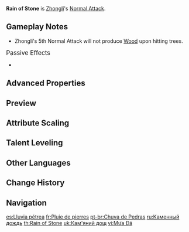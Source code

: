 {{Talent Infobox
|image         = Talent Rain of Stone.png
|character     = Zhongli
|type          = Normal Attack
|info          = '''Normal Attack'''<br />Performs up to 6 consecutive spear strikes.<br /><br />'''Charged Attack'''<br />Consumes a certain amount of Stamina to lunge forward, causing stone spears to fall along his path.<br /><br />'''Plunging Attack'''<br />Plunges from mid-air to strike the ground below, damaging opponents along the path and dealing [[AoE]] DMG upon impact.
|hit1          = 30.8–89.4%
|hit2          = 30.8–89.4%
|hit3          = 38.6–112%
|hit4          = 42.9–125%
|hit5          = 10.8*4–31.2*4%
|hit6          = 54.5–158%
|attr7         = Charged Attack DMG
|charged       = 111–323%
|chargedStamina= 25
|plungeLow     = 128–342%
|plungeHigh    = 160–427%
|scale_att1    = ATK
}}
'''Rain of Stone''' is [[Zhongli]]'s [[Normal Attack]].

==Gameplay Notes==
* Zhongli's 5th Normal Attack will not produce [[Wood]] upon hitting trees.

;<big>Passive Effects</big>
* {{TalentNote|character=Zhongli|talent=Rain of Stone|ascension|2|Dominance of Earth|increases his Normal, Charged, and Plunging Attack DMG by 1.39% of his Max HP.}}

==Advanced Properties==
{{Advanced Properties
|title   = Normal Attack 1-Hit (Target Within 2m)
|gu      = 1U
|icdtag  = Normal Attack
|icdtype = 2.5s/3 Hits
|poise   = 33.76
|impulse = 4

|title2   = Normal Attack 1-Hit (Target Not Within 2m)
|gu2      = 1U
|icdtag2  = Normal Attack
|icdtype2 = 2.5s/3 Hits
|poise2   = 33.76
|impulse2 = 3

|title3   = Normal Attack 2-Hit
|gu3      = 1U
|icdtag3  = Normal Attack
|icdtype3 = 2.5s/3 Hits
|poise3   = 34.32
|impulse3 = 3

|title4   = Normal Attack 3-Hit
|gu4      = 1U
|icdtag4  = Normal Attack
|icdtype4 = 2.5s/3 Hits
|poise4   = 42
|impulse4 = 3

|title5   = Normal Attack 4-Hit
|gu5      = 1U
|icdtag5  = Normal Attack
|icdtype5 = 2.5s/3 Hits
|poise5   = 45.92
|impulse5 = 4

|title6   = Normal Attack 5-Hit A
|gu6      = 1U
|icdtag6  = Normal Attack
|icdtype6 = 2.5s/3 Hits
|poise6   = 11.52
|impulse6 = 2

|title7   = Normal Attack 5-Hit B
|gu7      = 1U
|icdtag7  = Normal Attack
|icdtype7 = 2.5s/3 Hits
|poise7   = 11.52
|impulse7 = 2

|title8   = Normal Attack 5-Hit C
|gu8      = 1U
|icdtag8  = Normal Attack
|icdtype8 = 2.5s/3 Hits
|poise8   = 11.52
|impulse8 = 2

|title9   = Normal Attack 5-Hit D
|gu9      = 1U
|icdtag9  = Normal Attack
|icdtype9 = 2.5s/3 Hits
|poise9   = 11.52
|impulse9 = 2

|title10   = Normal Attack 6-Hit
|gu10      = 1U
|icdtag10  = Normal Attack
|icdtype10 = 2.5s/3 Hits
|poise10   = 61.52
|impulse10 = 6

|title11   = Charged Attack
|gu11      = 1U
|icdtag11  = Charged Attack
|icdtype11 = 0.5s
|poise11   = 103.28
|impulse11 = Air, 0, 450

|title12   = Plunging Attack Collision
|gu12      = 0U
|icdtag12  = none
|poise12   = 25
|impulse12 = 2

|title13   = Low Plunge
|gu13      = 1U
|icdtag13  = none
|poise13   = 100
|impulse13 = 4
|blunt13   = 1

|title14   = High Plunge
|gu14      = 1U
|icdtag14  = none
|poise14   = 150
|impulse14 = 7
|blunt14   = 1
}}

==Preview==
{{Preview
|file1    = Rain of Stone Normal Preview
|caption1 = Normal Attack

|file2    = Rain of Stone Charged Preview
|caption2 = Charged Attack

|file3    = Rain of Stone Plunge Preview
|caption3 = Plunging Attack
}}

==Attribute Scaling==
{{Talent Scaling
|talentType=Normal Attack
|levels=11
|order=hit1,hit2,hit3,hit4,hit5,hit6,charged_title,charged,stamina,plunge_title,plunge,plungelow,plungehigh
|titles=1-Hit DMG (%),2-Hit DMG (%),3-Hit DMG (%),4-Hit DMG (%),5-Hit DMG (%),6-Hit DMG (%),Charged Attack,Charged Attack DMG (%),Charged Attack Stamina Cost,Plunging Attack,Plunge DMG (%),Low Plunge DMG (%),High Plunge DMG (%)
|hit1_1=30.77
|hit1_2=33.27
|hit1_3=35.78
|hit1_4=39.36
|hit1_5=41.86
|hit1_6=44.72
|hit1_7=48.66
|hit1_8=52.59
|hit1_9=56.53
|hit1_10=60.82
|hit1_11=65.74
|hit2_1=31.15
|hit2_2=33.69
|hit2_3=36.22
|hit2_4=39.85
|hit2_5=42.38
|hit2_6=45.28
|hit2_7=49.26
|hit2_8=53.25
|hit2_9=57.23
|hit2_10=61.58
|hit2_11=66.56
|hit3_1=38.58
|hit3_2=41.72
|hit3_3=44.86
|hit3_4=49.34
|hit3_5=52.48
|hit3_6=56.07
|hit3_7=61
|hit3_8=65.94
|hit3_9=70.87
|hit3_10=76.26
|hit3_11=82.42
|hit4_1=42.94
|hit4_2=46.43
|hit4_3=49.93
|hit4_4=54.92
|hit4_5=58.42
|hit4_6=62.41
|hit4_7=67.9
|hit4_8=73.4
|hit4_9=78.89
|hit4_10=84.88
|hit4_11=91.74
|hit5_1=10.75×4
|hit5_2=11.63×4
|hit5_3=12.5×4
|hit5_4=13.75×4
|hit5_5=14.63×4
|hit5_6=15.63×4
|hit5_7=17×4
|hit5_8=18.38×4
|hit5_9=19.75×4
|hit5_10=21.25×4
|hit5_11=22.97×4
|hit6_1=54.5
|hit6_2=58.93
|hit6_3=63.37
|hit6_4=69.7
|hit6_5=74.14
|hit6_6=79.21
|hit6_7=86.18
|hit6_8=93.15
|hit6_9=100.12
|hit6_10=107.73
|hit6_11=116.44
|charged_1=111.03
|charged_2=120.06
|charged_3=129.1
|charged_4=142.01
|charged_5=151.05
|charged_6=161.38
|charged_7=175.58
|charged_8=189.78
|charged_9=203.98
|charged_10=219.47
|charged_11=237.22
|stamina=25
|plunge_1=63.93
|plunge_2=69.14
|plunge_3=74.34
|plunge_4=81.77
|plunge_5=86.98
|plunge_6=92.92
|plunge_7=101.1
|plunge_8=109.28
|plunge_9=117.46
|plunge_10=126.38
|plunge_11=135.3
|plungelow_1=127.84
|plungelow_2=138.24
|plungelow_3=148.65
|plungelow_4=163.51
|plungelow_5=173.92
|plungelow_6=185.81
|plungelow_7=202.16
|plungelow_8=218.51
|plungelow_9=234.86
|plungelow_10=252.7
|plungelow_11=270.54
|plungehigh_1=159.68
|plungehigh_2=172.67
|plungehigh_3=185.67
|plungehigh_4=204.24
|plungehigh_5=217.23
|plungehigh_6=232.09
|plungehigh_7=252.51
|plungehigh_8=272.93
|plungehigh_9=293.36
|plungehigh_10=315.64
|plungehigh_11=337.92
}}

==Talent Leveling==
{{Talent Upgrade|Zhongli}}

==Other Languages==
{{Other Languages
|en      = Rain of Stone
|zhs     = 岩雨
|zhs_rm  = Yányǔ
|zht     = 岩雨
|zht_rm  = Yányǔ
|zh_tl   = Rock Rain
|ja      = 岩雨
|ja_rm   = Gan'u{{Assumed}}
|ja_tl   = Rock Rain{{Sino|ja}}
|ko      = 바위 비
|ko_rm   = Bawi Bi
|ko_tl   = Rock Rain
|es      = Lluvia pétrea
|es_tl   = Stony Rain
|fr      = Pluie de pierres
|fr_tl   = Rain of Stones
|ru      = Каменный дождь
|ru_tl   = Stone Rain
|th      = Rain of Stone
|vi      = Mưa Đá
|vi_tl   = Rock Rain
|de      = Steinhagel
|de_tl   = Hail of Stone
|id      = Rain of Stone
|pt      = Chuva de Pedras
|pt_tl   = Rain of Stones
|tr      = Taş Yağmuru
|tr_tl   = 
|it      = Pioggia di pietra
|it_tl   = Rain of Stone
}}

==Change History==
{{Change History|1.1}}

==Navigation==
{{Talent Navbox|Zhongli}}

[[es:Lluvia pétrea]]
[[fr:Pluie de pierres]]
[[pt-br:Chuva de Pedras]]
[[ru:Каменный дождь]]
[[th:Rain of Stone]]
[[uk:Кам'яний дощ]]
[[vi:Mưa Đá]]